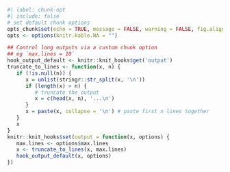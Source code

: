 <!-- Chunk option settings --> 

```r
#| label: chunk-opt
#| include: false
# set default chunk options
opts_chunk$set(echo = TRUE, message = FALSE, warning = FALSE, fig.align="center", fig.pos = "H")
opts <- options(knitr.kable.NA = "")
```

<!-- Define chunk option `max.lines` --> 
<!-- controls max lines printed --> 
```r
## Control long outputs via a custom chunk option
## eg `max.lines = 10`
hook_output_default <- knitr::knit_hooks$get('output')
truncate_to_lines <- function(x, n) {
   if (!is.null(n)) {
      x = unlist(stringr::str_split(x, '\n'))
      if (length(x) > n) {
         # truncate the output
         x = c(head(x, n), '...\n')
      }
      x = paste(x, collapse = '\n') # paste first n lines together
   }
   x
}
knitr::knit_hooks$set(output = function(x, options) {
   max.lines <- options$max.lines
   x <- truncate_to_lines(x, max.lines)
   hook_output_default(x, options)
})
```

